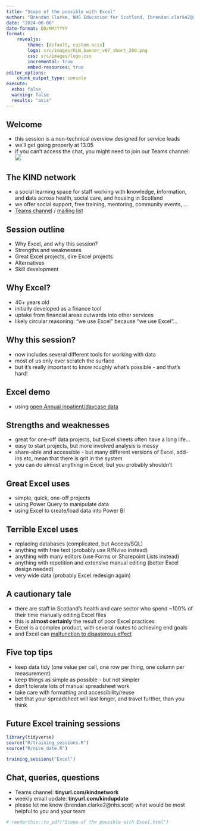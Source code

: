 ```yaml
---
title: "Scope of the possible with Excel"
author: "Brendan Clarke, NHS Education for Scotland, [brendan.clarke2@nhs.scot](mailto:brendan.clarke2@nhs.scot)"
date: "2024-06-06"
date-format: DD/MM/YYYY
format: 
    revealjs:
        theme: [default, custom.scss]
        logo: src/images/KLN_banner_v07_short_200.png
        css: src/images/logo.css
        incremental: true
        embed-resources: true
editor_options: 
    chunk_output_type: console
execute: 
  echo: false
  warning: false
  results: "asis"
---
```



## Welcome

-   this session is a non-technical overview designed for service leads
-   we'll get going properly at 13.05
-   if you can't access the chat, you might need to join our Teams channel: </br>![](images/clipboard-1433020557.png)

## The KIND network

-   a social learning space for staff working with **k**nowledge, **i**nformation, and **d**ata across health, social care, and housing in Scotland
-   we offer social support, free training, mentoring, community events, ...
-   [Teams channel](https://teams.microsoft.com/l/team/19%3AQZ7-PbFVcziG2piHLt1_ifey3I2cwFL0yBuTSS8vVao1%40thread.tacv2/conversations?groupId=106d08f3-9026-40e2-b3c7-87cd87304d58&tenantId=10efe0bd-a030-4bca-809c-b5e6745e499a) / [mailing list](https://forms.office.com/pages/responsepage.aspx?id=veDvEDCgykuAnLXmdF5JmpopIZB9ynRJnrPUHVFccipURjM2NkZJUkhGOFlQRjQxRFhVUTgwT0UwVyQlQCN0PWcu)

## Session outline

-   Why Excel, and why this session?
-   Strengths and weaknesses
-   Great Excel projects, dire Excel projects
-   Alternatives
-   Skill development

## Why Excel?
- 40+ years old
- initially developed as a finance tool
- uptake from financial areas outwards into other services
- likely circular reasoning: "we use Excel" because "we use Excel"...

## Why this session?
- now includes several different tools for working with data
- most of us only ever scratch the surface
- but it's really important to know roughly what's possible - and that's hard!

## Excel demo

- using [open Annual inpatient/daycase data](https://www.opendata.nhs.scot/dataset/9e032286-e5bf-4eb0-837d-c0a05fe0d839/resource/32058e0a-0107-4035-891c-5c6a8571415a/download/inpatient_and_day_case_by_council_area_age_sex.csv)

## Strengths and weaknesses

-   great for one-off data projects, but Excel sheets often have a long life...
-   easy to start projects, but more involved analysis is messy
-   share-able and accessible - but many different versions of Excel, add-ins etc, mean that there is grit in the system
-   you can do almost anything in Excel, but you probably shouldn't

## Great Excel uses

-   simple, quick, one-off projects
-   using Power Query to manipulate data
-   using Excel to create/load data into Power BI

## Terrible Excel uses

-   replacing databases (complicated, but Access/SQL)
-   anything with free text (probably use R/Nvivo instead)
-   anything with many editors (use Forms or Sharepoint Lists instead)
-   anything with repetition and extensive manual editing (better Excel design needed)
-   very wide data (probably Excel redesign again)

## A cautionary tale

-   there are staff in Scotland's health and care sector who spend \~100% of their time manually editing Excel files
-   this is **almost certainly** the result of poor Excel practices
-   Excel is a complex product, with several routes to achieving end goals
-   and Excel can [malfunction to disasterous effect](https://www.bbc.co.uk/programmes/p0f2cytq)

## Five top tips

+ keep data tidy (one value per cell, one row per thing, one column per measurement)
+ keep things as simple as possible - but not simpler
+ don't tolerate lots of manual spreadsheet work
+ take care with formatting and accessibility/reuse
+ bet that your spreadsheet will last longer, and travel further, than you think

## Future Excel training sessions {.smaller}


```r

library(tidyverse)
source("R/training_sessions.R")
source("R/nice_date.R")

training_sessions("Excel") 

```


## Chat, queries, questions

- Teams channel: **tinyurl.com/kindnetwork**
- weekly email update: **tinyurl.com/kindupdate**
- please let me know (brendan.clarke2@nhs.scot) what would be most helpful to you and your team

```r
# renderthis::to_pdf("Scope of the possible with Excel.html")
```

